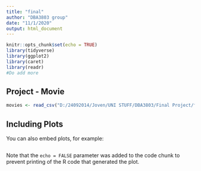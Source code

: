 ```yaml
---
title: "final"
author: "DBA3803 group"
date: "11/1/2020"
output: html_document
---
```


```r
knitr::opts_chunk$set(echo = TRUE)
library(tidyverse)
library(ggplot2)
library(caret)
library(readr)
#Do add more 
```

## Project - Movie



```r
movies <- read_csv("D:/24092014/Joven/UNI STUFF/DBA3803/Final Project/final/csvfiles/tmdb_5000_movies.csv")

```

## Including Plots

You can also embed plots, for example:

```r
```

Note that the `echo = FALSE` parameter was added to the code chunk to prevent printing of the R code that generated the plot.
